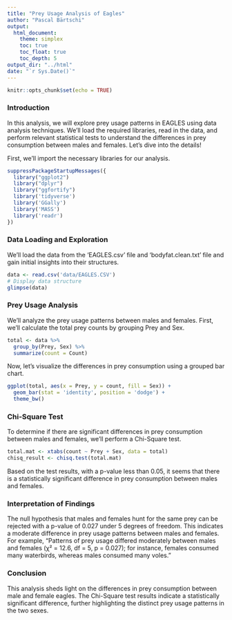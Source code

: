 ```yaml
---
title: "Prey Usage Analysis of Eagles"
author: "Pascal Bärtschi"
output:
  html_document:
    theme: simplex
    toc: true
    toc_float: true
    toc_depth: 5
output_dir: "../html"
date: "`r Sys.Date()`"
---
```


```r
knitr::opts_chunk$set(echo = TRUE)
```

### Introduction

In this analysis, we will explore prey usage patterns in EAGLES using data analysis techniques. We'll load the required libraries, read in the data, and perform relevant statistical tests to understand the differences in prey consumption between males and females. Let's dive into the details!

First, we'll import the necessary libraries for our analysis.

```r

suppressPackageStartupMessages({
  library("ggplot2")
  library("dplyr")
  library("ggfortify")
  library('tidyverse')
  library('GGally')
  library('MASS')
  library('readr')
})
```

### Data Loading and Exploration

We'll load the data from the 'EAGLES.csv' file and 'bodyfat.clean.txt' file and gain initial insights into their structures.

```r
data <- read.csv('data/EAGLES.CSV')
# Display data structure
glimpse(data)
```


### Prey Usage Analysis

We'll analyze the prey usage patterns between males and females. First, we'll calculate the total prey counts by grouping Prey and Sex.

```r

total <- data %>%
  group_by(Prey, Sex) %>%
  summarize(count = Count)
```

Now, let's visualize the differences in prey consumption using a grouped bar chart.

```r

ggplot(total, aes(x = Prey, y = count, fill = Sex)) +
  geom_bar(stat = 'identity', position = 'dodge') +
  theme_bw()
```

### Chi-Square Test

To determine if there are significant differences in prey consumption between males and females, we'll perform a Chi-Square test.

```r

total.mat <- xtabs(count ~ Prey + Sex, data = total)
chisq_result <- chisq.test(total.mat)
```

Based on the test results, with a p-value less than 0.05, it seems that there is a statistically significant difference in prey consumption between males and females.

### Interpretation of Findings

The null hypothesis that males and females hunt for the same prey can be rejected with a p-value of 0.027 under 5 degrees of freedom. This indicates a moderate difference in prey usage patterns between males and females. For example, "Patterns of prey usage differed moderately between males and females (χ² = 12.6, df = 5, p = 0.027); for instance, females consumed many waterbirds, whereas males consumed many voles."

### Conclusion

This analysis sheds light on the differences in prey consumption between male and female eagles. The Chi-Square test results indicate a statistically significant difference, further highlighting the distinct prey usage patterns in the two sexes.